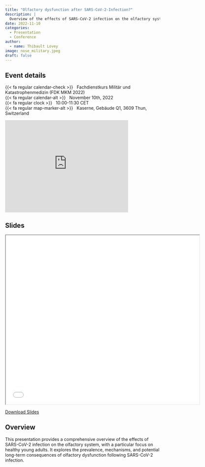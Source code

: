 ```yaml
---
title: "Olfactory dysfunction after SARS-CoV-2-Infection?"
description: |
  Overview of the effects of SARS-CoV-2 infection on the olfactory system
date: 2022-11-10
categories:
  - Presentation
  - Conference
author: 
  - name: Thibault Lovey
image: nose_military.jpeg
draft: false
---
```

## Event details

{{< fa regular calendar-check >}}&nbsp;&nbsp; Fachdienstkurs Militär und Katastrophenmedizin (FDK MKM 2022)<br>
{{< fa regular calendar-alt >}}&nbsp;&nbsp; November 10th, 2022<br>
{{< fa regular clock >}}&nbsp;&nbsp; 10:00-11:30 CET<br>
{{< fa regular map-marker-alt >}}&nbsp;&nbsp; Kaserne, Gebäude Q1, 3609 Thun, Switzerland

<iframe src="https://www.google.com/maps/embed?pb=!1m18!1m12!1m3!1d2393.287239401886!2d7.616511275177083!3d46.75836901996705!2m3!1f0!2f0!3f0!3m2!1i1024!2i768!4f13.1!3m3!1m2!1s0x478fb3f1593d5351%3A0xe56bcbcbc7856d99!2sMZR%20Thun%20-%20Milit%C3%A4rspital%20Thun!5e0!3m2!1sen!2snl!4v1691062511016!5m2!1sen!2snl" width="400" height="300" style="border:0;" allowfullscreen="" loading="lazy" referrerpolicy="no-referrer-when-downgrade"></iframe>

## Slides

<iframe class="slide-deck ar16x9" src="military_conference.html" title="Olfactory dysfunction after SARS-CoV-2-Infection?" width="125%" height="550"></iframe>

<p class="text-center">
  <a class="btn btn-primary btn-lg cv-download" href="military_conference.html" target="_blank">
    <i class="fa-solid fa-file-arrow-down"></i> Download Slides
  </a>
</p>
## Overview

This presentation provides a comprehensive overview of the effects of SARS-CoV-2 infection on the olfactory system, with a particular focus on healthy young adults. It explores the prevalence, mechanisms, and potential long-term consequences of olfactory dysfunction following SARS-CoV-2 infection.